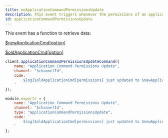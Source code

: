```yaml
---
title: onApplicationCommandPermissionsUpdate
description: This event triggers whenever the permissions of an application command are updated in a guild.
id: applicationCommandPermissionsUpdate
---
```



<Aside title="Functions">

This event has a function to retrieve data:

[$newApplicationCmd[option]](/functions/newapplicationcmd)

[$oldApplicationCmd[option]](/functions/oldapplicationcmd)
</Aside>

<Example>
<div slot="default">

```js
client.applicationCommandPermissionsUpdateCommand({
    name: "Application Command Permissions Update",
    channel: "$channelId",
    code: `
        $log[$oldApplicationCmd[permissions] just updated to $newApplicationCmd[permissions]!]
    `
});
```

</div>
<div slot="handler">

```js
module.exports = {
    name: "Application Command Permissions Update",
    channel: "$channelId",
    type: "applicationCommandPermissionsUpdate",
    code: `
        $log[$oldApplicationCmd[permissions] just updated to $newApplicationCmd[permissions]!]
    `
};
```

</div>
</Example>